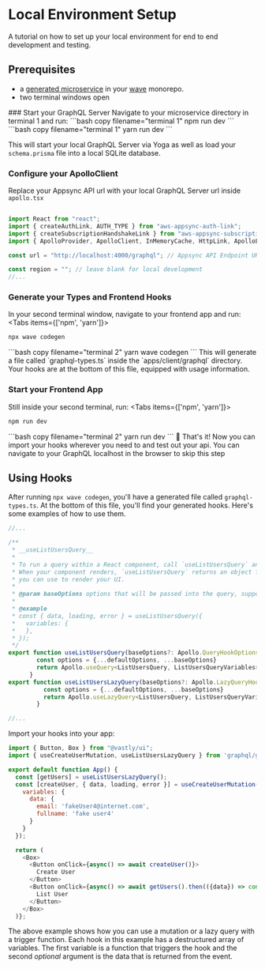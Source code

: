 
# Local Environment Setup

A tutorial on how to set up your local environment for end to end development and testing.
## Prerequisites
- a [generated microservice](/cli/generate) in your [wave](/getting-started/setting-up-your-first-monorepo) monorepo.
- two terminal windows open


<Steps>
### Start your GraphQL Server
Navigate to your microservice directory in terminal 1 and run:
<Tabs items={['npm', 'yarn']}>
  <Tab>
```bash copy filename="terminal 1"
npm run dev
```
  </Tab>
    <Tab>
    ```bash copy filename="terminal 1"
    yarn run dev
    ```
  </Tab>
</Tabs>

This will start your local GraphQL Server via Yoga as well as load your `schema.prisma` file into a local SQLite database.

### Configure your ApolloClient
Replace your Appsync API url with your local GraphQL Server url inside `apollo.tsx`
```js {7} filename="/apollo.tsx"

import React from "react";
import { createAuthLink, AUTH_TYPE } from "aws-appsync-auth-link";
import { createSubscriptionHandshakeLink } from "aws-appsync-subscription-link";
import { ApolloProvider, ApolloClient, InMemoryCache, HttpLink, ApolloLink } from "@apollo/client";

const url = "http://localhost:4000/graphql"; // Appsync API Endpoint URL or Localhost

const region = ""; // leave blank for local development
//...
```

### Generate your Types and Frontend Hooks
In your second terminal window, navigate to your frontend app and run:
<Tabs items={['npm', 'yarn']}>
  <Tab>
```bash copy filename="terminal 2"
npx wave codegen
```
  </Tab>
    <Tab>
    ```bash copy filename="terminal 2"
    yarn wave codegen
    ```
  </Tab>
</Tabs>
This will generate a file called `graphql-types.ts` inside the `apps/client/graphql` directory. Your hooks are at the bottom of this file, equipped with usage information.

### Start your Frontend App
Still inside your second terminal, run:
<Tabs items={['npm', 'yarn']}>
  <Tab>
```bash copy filename="terminal 2"
npm run dev
```
  </Tab>
    <Tab>
    ```bash copy filename="terminal 2"
    yarn run dev
    ```
  </Tab>
</Tabs>
🌟 That's it! Now you can import your hooks wherever you need to and test out your api.
<Callout>
You can navigate to your GraphQL localhost in the browser to skip this step
</Callout>
</Steps>

## Using Hooks
After running `npx wave codegen`, you'll have a generated file called `graphql-types.ts`. At the bottom of this file, you'll find your generated hooks. Here's some examples of how to use them.


```js filename="graphql-types.ts"
//...

/**
 * __useListUsersQuery__
 *
 * To run a query within a React component, call `useListUsersQuery` and pass it any options that fit your needs.
 * When your component renders, `useListUsersQuery` returns an object from Apollo Client that contains loading, error, and data properties
 * you can use to render your UI.
 *
 * @param baseOptions options that will be passed into the query, supported options are listed on: https://www.apollographql.com/docs/react/api/react-hooks/#options;
 *
 * @example
 * const { data, loading, error } = useListUsersQuery({
 *   variables: {
 *   },
 * });
 */
export function useListUsersQuery(baseOptions?: Apollo.QueryHookOptions<ListUsersQuery, ListUsersQueryVariables>) {
        const options = {...defaultOptions, ...baseOptions}
        return Apollo.useQuery<ListUsersQuery, ListUsersQueryVariables>(ListUsersDocument, options);
      }
export function useListUsersLazyQuery(baseOptions?: Apollo.LazyQueryHookOptions<ListUsersQuery, ListUsersQueryVariables>) {
          const options = {...defaultOptions, ...baseOptions}
          return Apollo.useLazyQuery<ListUsersQuery, ListUsersQueryVariables>(ListUsersDocument, options);
        }

//...
```

Import your hooks into your app:

```js copy filename="index.tsx"
import { Button, Box } from "@vastly/ui";
import { useCreateUserMutation, useListUsersLazyQuery } from 'graphql/graphql-types';

export default function App() {
  const [getUsers] = useListUsersLazyQuery();
  const [createUser, { data, loading, error }] = useCreateUserMutation({
    variables: {
      data: {
        email: 'fakeUser4@internet.com',
        fullname: 'fake user4'
      }
    }
  });

  return (
    <Box>
      <Button onClick={async() => await createUser()}>
        Create User
      </Button>
      <Button onClick={async() => await getUsers().then(({data}) => console.log("users: ", data))}>
        List User
      </Button>
    </Box>
  )};
  ```

  The above example shows how you can use a mutation or a lazy query with a trigger function. Each hook in this example has a destructured array of variables. The first variable is a function that triggers the hook and the second <i>optional</i> argument is the data that is returned from the event.
